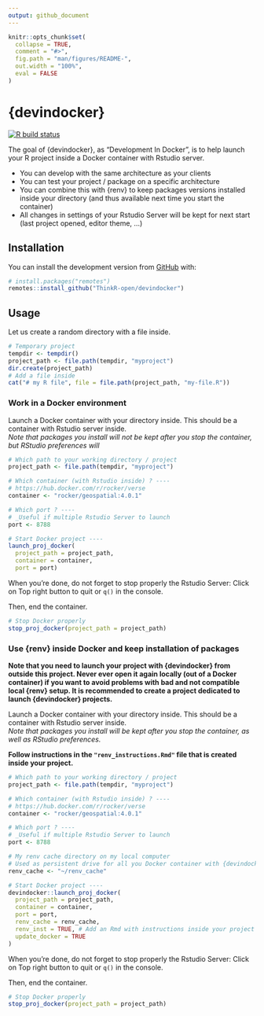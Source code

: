 ```yaml
---
output: github_document
---
```


<!-- README.md is generated from README.Rmd. Please edit that file -->

```r
knitr::opts_chunk$set(
  collapse = TRUE,
  comment = "#>",
  fig.path = "man/figures/README-",
  out.width = "100%",
  eval = FALSE
)
```

# {devindocker}

<!-- badges: start -->
[![R build status](https://github.com/ThinkR-open/devindocker/workflows/R-CMD-check/badge.svg)](https://github.com/ThinkR-open/devindocker/actions)
<!-- badges: end -->

The goal of {devindocker}, as "Development In Docker", is to help launch your R project inside a Docker container with Rstudio server.  

- You can develop with the same architecture as your clients
- You can test your project / package on a specific architecture
- You can combine this with {renv} to keep packages versions installed inside your directory (and thus available next time you start the container)
- All changes in settings of your Rstudio Server will be kept for next start (last project opened, editor theme, ...)

## Installation

You can install the development version from [GitHub](https://github.com/) with:

``` r
# install.packages("remotes")
remotes::install_github("ThinkR-open/devindocker")
```

## Usage

Let us create a random directory with a file inside.
```r
# Temporary project
tempdir <- tempdir()
project_path <- file.path(tempdir, "myproject")
dir.create(project_path)
# Add a file inside
cat("# my R file", file = file.path(project_path, "my-file.R"))
```

### Work in a Docker environment 

Launch a Docker container with your directory inside. This should be a container with Rstudio server inside.  
_Note that packages you install will not be kept after you stop the container, but RStudio preferences will_
```r
# Which path to your working directory / project
project_path <- file.path(tempdir, "myproject")

# Which container (with Rstudio inside) ? ----
# https://hub.docker.com/r/rocker/verse
container <- "rocker/geospatial:4.0.1"

# Which port ? ----
# _Useful if multiple Rstudio Server to launch
port <- 8788

# Start Docker project ----
launch_proj_docker(
  project_path = project_path,
  container = container,
  port = port)
```

When you're done, do not forget to stop properly the Rstudio Server: Click on Top right button to quit or `q()` in the console.

Then, end the container.
```r
# Stop Docker properly
stop_proj_docker(project_path = project_path)
```

### Use {renv} inside Docker and keep installation of packages

**Note that you need to launch your project with {devindocker} from outside this project. Never ever open it again locally (out of a Docker container) if you want to avoid problems with bad and not compatible local {renv} setup. It is recommended to create a project dedicated to launch {devindocker} projects.**

Launch a Docker container with your directory inside. This should be a container with Rstudio server inside.  
_Note that packages you install will be kept after you stop the container, as well as RStudio preferences._

**Follow instructions in the `"renv_instructions.Rmd"` file that is created inside your project.**
```r
# Which path to your working directory / project
project_path <- file.path(tempdir, "myproject")

# Which container (with Rstudio inside) ? ----
# https://hub.docker.com/r/rocker/verse
container <- "rocker/geospatial:4.0.1"

# Which port ? ----
# _Useful if multiple Rstudio Server to launch
port <- 8788

# My renv cache directory on my local computer
# Used as persistent drive for all you Docker container with {devindocker}
renv_cache <- "~/renv_cache"

# Start Docker project ----
devindocker::launch_proj_docker(
  project_path = project_path,
  container = container,
  port = port,
  renv_cache = renv_cache,
  renv_inst = TRUE, # Add an Rmd with instructions inside your project
  update_docker = TRUE
)

```

When you're done, do not forget to stop properly the Rstudio Server: Click on Top right button to quit or `q()` in the console.

Then, end the container.
```r
# Stop Docker properly
stop_proj_docker(project_path = project_path)
```

